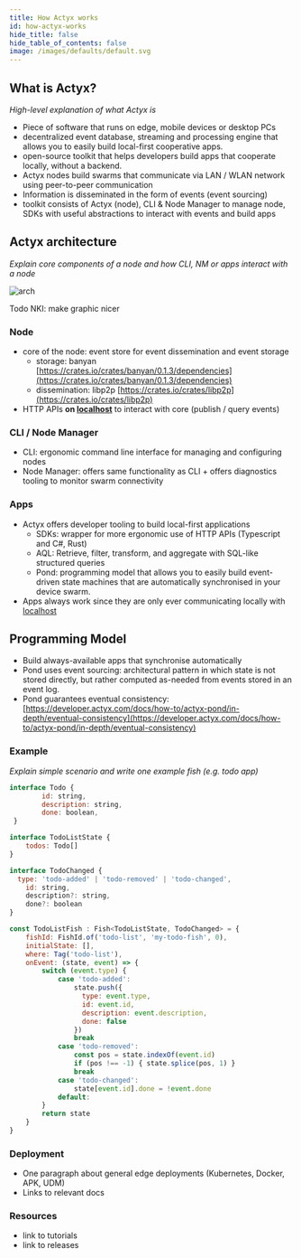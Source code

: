 ```yaml
---
title: How Actyx works
id: how-actyx-works
hide_title: false
hide_table_of_contents: false
image: /images/defaults/default.svg
---
```


## What is Actyx?

*High-level explanation of what Actyx is*

- Piece of software that runs on edge, mobile devices or desktop PCs
- decentralized event database, streaming and processing engine that allows you to easily build local-first cooperative apps.
- open-source toolkit that helps developers build apps that cooperate locally, without a backend.
- Actyx nodes build swarms that communicate via LAN / WLAN network using peer-to-peer communication
- Information is disseminated in the form of events (event sourcing)
- toolkit consists of Actyx (node), CLI & Node Manager to manage node, SDKs with useful abstractions to interact with events and build apps

## Actyx architecture

*Explain core components of a node and how CLI, NM or apps interact with a node*

![arch](../../static/images/conceptual/how-actyx-works/architecture-diagram.png)

Todo NKI: make graphic nicer

### Node

- core of the node: event store for event dissemination and event storage
    - storage: banyan [https://crates.io/crates/banyan/0.1.3/dependencies](https://crates.io/crates/banyan/0.1.3/dependencies)
    - dissemination: libp2p [https://crates.io/crates/libp2p](https://crates.io/crates/libp2p)
- HTTP APIs **on [localhost](http://localhost)** to interact with core (publish / query events)

### CLI / Node Manager

- CLI: ergonomic command line interface for managing and configuring nodes
- Node Manager: offers same functionality as CLI + offers diagnostics tooling to monitor swarm connectivity

### Apps

- Actyx offers developer tooling to build local-first applications
    - SDKs: wrapper for more ergonomic use of HTTP APIs (Typescript and C#, Rust)
    - AQL: Retrieve, filter, transform, and aggregate with SQL-like structured queries
    - Pond:  programming model that allows you to easily build event-driven state machines that are automatically synchronised in your device swarm.
- Apps always work since they are only ever communicating locally with [localhost](http://localhost)

## Programming Model

- Build always-available apps that synchronise automatically
- Pond uses event sourcing: architectural pattern in which state is not stored directly, but rather computed as-needed from events stored in an event log.
- Pond guarantees eventual consistency: [https://developer.actyx.com/docs/how-to/actyx-pond/in-depth/eventual-consistency](https://developer.actyx.com/docs/how-to/actyx-pond/in-depth/eventual-consistency)

### Example

*Explain simple scenario and write one example fish (e.g. todo app)*

```jsx
interface Todo {
		id: string,
		description: string,
		done: boolean,
 }

interface TodoListState {
	todos: Todo[]
}

interface TodoChanged {
  type: 'todo-added' | 'todo-removed' | 'todo-changed',
	id: string,
	description?: string,
	done?: boolean
}

const TodoListFish : Fish<TodoListState, TodoChanged> = {
    fishId: FishId.of('todo-list', 'my-todo-fish', 0),
    initialState: [],
    where: Tag('todo-list'),
    onEvent: (state, event) => {
        switch (event.type) {
            case 'todo-added':
                state.push({
                  type: event.type,
                  id: event.id, 
                  description: event.description,
                  done: false
                })
                break
            case 'todo-removed':
                const pos = state.indexOf(event.id)
                if (pos !== -1) { state.splice(pos, 1) }
                break
            case 'todo-changed':
                state[event.id].done = !event.done
            default:
        }
        return state
    }
}
```

### Deployment

- One paragraph about general edge deployments (Kubernetes, Docker, APK, UDM)
- Links to relevant docs

### Resources

- link to tutorials
- link to releases